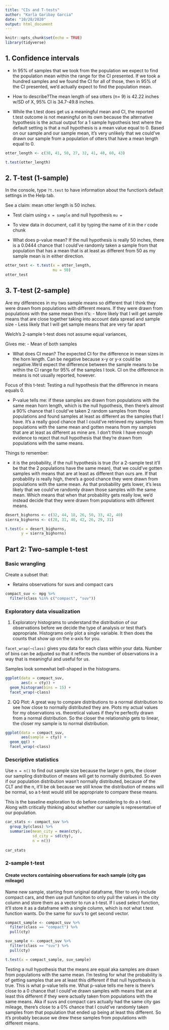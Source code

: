 ```yaml
---
title: "CIs and T-tests"
author: "Karla Garibay Garcia"
date: "10/28/2020"
output: html_document
---
```


```r
knitr::opts_chunk$set(echo = TRUE)
library(tidyverse)
```

## 1. Confidence intervals


- In 95% of samples that we took from the population we expect to find the population mean within the range for the CI presented. If we took a hundred samples and we found the CI for all of those, then in 95% of the CI presented, we'd actually expect to find the population mean.


- How to describe?The mean length of sea otters (n= 9) is 42.22 inches w/SD of X, 95% CI is 34.7-49.8 inches. 


- While the t.test does get us a meaningful mean and CI, the reported t.test outcome is not meaningful on its own because the alternative hypothesis is the actual output for a 1 sample hypothesis test where the default setting is that a null hypothesis is a mean value equal to 0. Based on our sample and our sample mean, it's very unlikely that we could've drawn our sample from a population of otters that have a mean length equal to 0.


```r
otter_length <- c(38, 41, 50, 27, 32, 41, 48, 60, 43)

t.test(otter_length)


```

## 2. T-test (1-sample)

In the console, type `?t.test` to have information about the function's default settings in the Help tab. 


See a claim: mean otter length is 50 inches. 

- Test claim using `x = sample` and null hypothesis `mu =`

- To view data in document, call it by typing the name of it in the r code chunk

- What does p-value mean? If the null hypothesis is really 50 inches, there is a 0.0444 chance that I could've randomly taken a sample from that population that has a mean that is at least as different from 50 as my sample mean is in either direction. 


```r
otter_test <- t.test(x = otter_length, 
                     mu = 50)
otter_test

```

## 3. T-test (2-sample)


Are my differences in my two sample means so different that I think they were drawn from populations with different means. If they were drawn from populations with the same mean then it's:
- More likely that I will get sample means that are close together taking into account data spread and sample size
- Less likely that I will get sample means that are very far apart 


Welch's 2-sample t-test does not assume equal variances, 


Gives me: 
- Mean of both samples

- What does CI mean? The expected CI for the difference in mean sizes in the horn length. Can be negative because x-y or y-x could be negative.We'd expect the difference between the sample means to be within the CI range for 95% of the samples I took. CI on the difference in means is not usually reported, however. 


Focus of this t-test: Testing a null hypothesis that the difference in means equals 0. 

- P-value tells me: if these samples are drawn from populations with the same mean horn length, which is the null hypothesis, then there's almost a 90% chance that I could've taken 2 random samples from those populations and found samples at least as different as the samples that I have. It's a really good chance that I could've retrieved my samples from populations with the same mean and gotten means from my samples that are at least as different as mine are. I don't think I have enough evidence to reject that null hypothesis that they're drawn from populations with the same means. 

Things to remember: 

- it is the probability, if the null hypothesis is true (for a 2-sample test it'll be that the 2 populations have the same mean), that we could've gotten samples with means that are at least as different than ours are. If that probability is really high, there's a good chance they were drawn  from populations with the same mean. As that probability gets lower, it's less likely that we could've randomly drawn those samples with the same mean. Which means that when that probability gets really low, we'd instead decide that they were drawn from populations with different means.  


```r
desert_bighorns <- c(32, 44, 18, 26, 50, 33, 42, 40)
sierra_bighorns <- c(28, 31, 40, 42, 26, 29, 31)

t.test(x = desert_bighorns, 
       y = sierra_bighorns)


```

## Part 2: Two-sample t-test

### Basic wrangling

Create a subset that:

- Retains observations for suvs and compact cars

```r
compact_suv <- mpg %>% 
  filter(class %in% c("compact", "suv"))
```

### Exploratory data visualization

1. Exploratory histograms to understand the distribution of our observations before we decide the type of analysis or test that's appropriate. Histograms only plot a single variable. It then does the counts that show up on the x-axis for you. 

`facet_wrap(~class)` gives you data for each class within your data. Number of bins can be adjusted so that it reflects the number of observations in a way that is meaningful and useful for us. 

Samples look somewhat bell-shaped in the histograms. 

```r
ggplot(data = compact_suv,
       aes(x = cty)) +
  geom_histogram(bins = 15) +
  facet_wrap(~class)
```

2. QQ Plot: A great way to compare distributions to a normal distribution to see how close to normally distributed they are. Plots my actual values for my observations vs. theoretical values if they're perfectly drawn from a normal distribution. So the closer the relationship gets to linear, the closer my sample is to normal distribution.


```r
ggplot(data = compact_suv, 
       aes(sample = cty)) + 
  geom_qq() + 
  facet_wrap(~class)
```

### Descriptive statistics

Use `n = n()` to find out sample size because the larger n gets, the closer our sampling distribution of means will get to normally distributed. So even if our population distribution wasn't normally distributed, because of the CLT and the n, it'll be ok because we still know the distribution of means will be normal, so a t-test would still be appropriate to compare these means. 

This is the baseline exploration to do before considering to do a t-test. Along with critically thinking about whether our sample is representative of our population.  

```r
car_stats <- compact_suv %>% 
  group_by(class) %>% 
  summarise(mean_city = mean(cty), 
            sd_city = sd(cty),
            n = n())
  
car_stats
```

### 2-sample t-test

#### Create vectors containing observations for each sample (city gas mileage)

Name new sample, starting from original dataframe, filter to only include compact cars, and then use pull funciton to only pull the values in the city column and store them as a vector to run a t-test. If I used select function, it'll store it as a dataframe with a single column, which is not what t.test function wants. Do the same for suv's to get second vector. 


```r
compact_sample <- compact_suv %>% 
  filter(class == "compact") %>% 
  pull(cty)

suv_sample <- compact_suv %>% 
  filter(class == "suv") %>% 
  pull(cty)

t.test(x = compact_sample, suv_sample)
```
Testing a null hypothesis that the means are equal aka samples are drawn from populations with the same mean. I'm testing for what the probability is of getting samples that are at least this different if that null hypothesis is true. This is what p-value tells me. What p-value tells me here is there's close to a 0 chance that I could've drawn samples with means that are at least this different if they were actually taken from populations with the same means. Aka if suvs and compact cars actually had the same city gas mileage, there's close to a 0% chance that I could've randomly taken samples from that population that ended up being at least this different. So it's probably because we drew these samples from populations with different means. 







